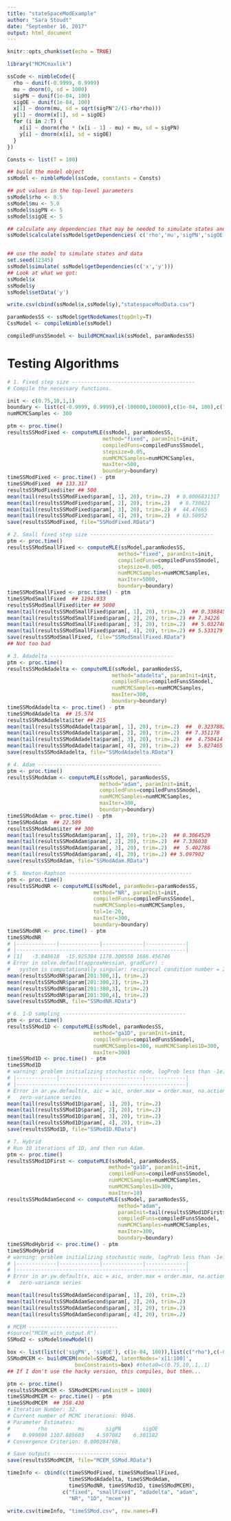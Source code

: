 ```yaml
---
title: "stateSpaceModExample"
author: "Sara Stoudt"
date: "September 16, 2017"
output: html_document
---
```


```r
knitr::opts_chunk$set(echo = TRUE)
```

```r
library("MCMCmaxlik")
```

```r
ssCode <- nimbleCode({
  rho ~ dunif(-0.9999, 0.9999)
  mu ~ dnorm(0, sd = 1000)
  sigPN ~ dunif(1e-04, 100)
  sigOE ~ dunif(1e-04, 100)
  x[1] ~ dnorm(mu, sd = sqrt(sigPN^2/(1-rho*rho)))
  y[1] ~ dnorm(x[1], sd = sigOE)
  for (i in 2:T) {
    x[i] ~ dnorm(rho * (x[i - 1] - mu) + mu, sd = sigPN)
    y[i] ~ dnorm(x[i], sd = sigOE)
  }
})

Consts <- list(T = 100)

## build the model object
ssModel <- nimbleModel(ssCode, constants = Consts)

## put values in the top-level parameters
ssModel$rho <- 0.5
ssModel$mu <- 5.0
ssModel$sigPN <- 5
ssModel$sigOE <- 5

## calculate any dependencies that may be needed to simulate states and data
ssModel$calculate(ssModel$getDependencies( c('rho','mu','sigPN','sigOE'), determOnly = TRUE))


## use the model to simulate states and data
set.seed(12345)
ssModel$simulate( ssModel$getDependencies(c('x','y')))
## Look at what we got:
ssModel$x
ssModel$y
ssModel$setData('y')

write.csv(cbind(ssModel$x,ssModel$y),"statespaceModData.csv")

paramNodesSS <- ssModel$getNodeNames(topOnly=T)
CssModel <- compileNimble(ssModel)
```

```r
compiledFunsSSmodel <- buildMCMCmaxlik(ssModel, paramNodesSS)
```


# Testing Algorithms

```r
# 1. Fixed step size ----------------------------------------
# Compile the necessary functions.

init <- c(0.75,10,1,1)
boundary <- list(c(-0.9999, 0.9999),c(-100000,100000),c(1e-04, 100),c(1e-04, 100))
numMCMCSamples <- 300

ptm <- proc.time()
resultsSSModFixed <- computeMLE(ssModel, paramNodesSS,
                               method="fixed", paramInit=init,
                               compiledFuns=compiledFunsSSmodel,
                               stepsize=0.05,
                               numMCMCSamples=numMCMCSamples,
                               maxIter=500,
                               boundary=boundary)
timeSSModFixed <- proc.time() - ptm
timeSSModFixed  ## 133.317  
resultsSSModFixed$iter ## 500
mean(tail(resultsSSModFixed$param[, 1], 20), trim=.2)  # 0.0006831317
mean(tail(resultsSSModFixed$param[, 2], 20), trim=.2)   # 8.730821
mean(tail(resultsSSModFixed$param[, 3], 20), trim=.2) #  44.47665
mean(tail(resultsSSModFixed$param[, 4], 20), trim=.2)  # 63.50952
save(resultsSSModFixed, file="SSModFixed.RData")
```

```r
# 2. Small fixed step size ----------------------------------------
ptm <- proc.time()
resultsSSModSmallFixed <- computeMLE(ssModel,paramNodesSS,
                                    method="fixed", paramInit=init,
                                    compiledFuns=compiledFunsSSmodel,
                                    stepsize=0.005,
                                    numMCMCSamples=numMCMCSamples,
                                    maxIter=5000,
                                    boundary=boundary)
timeSSModSmallFixed <- proc.time() - ptm
timeSSModSmallFixed  ## 1194.933  
resultsSSModSmallFixed$iter ## 5000
mean(tail(resultsSSModSmallFixed$param[, 1], 20), trim=.2)  ## 0.3388454
mean(tail(resultsSSModSmallFixed$param[, 2], 20), trim=.2) ## 7.34226
mean(tail(resultsSSModSmallFixed$param[, 3], 20), trim=.2)  ## 5.032748
mean(tail(resultsSSModSmallFixed$param[, 4], 20), trim=.2) ## 5.533179
save(resultsSSModSmallFixed, file="SSModSmallFixed.RData")
## Not too bad
```

```r
# 3. Adadelta ----------------------------------------
ptm <- proc.time()
resultsSSModAdadelta <- computeMLE(ssModel, paramNodesSS,
                                  method="adadelta", paramInit=init,
                                  compiledFuns=compiledFunsSSmodel,
                                  numMCMCSamples=numMCMCSamples,
                                  maxIter=300,
                                  boundary=boundary)
timeSSModAdadelta <- proc.time() - ptm
timeSSModAdadelta  ## 15.574 
resultsSSModAdadelta$iter ## 215
mean(tail(resultsSSModAdadelta$param[, 1], 20), trim=.2)  ##  0.3237882
mean(tail(resultsSSModAdadelta$param[, 2], 20), trim=.2)  ## 7.351178
mean(tail(resultsSSModAdadelta$param[, 3], 20), trim=.2)  ##  4.750414
mean(tail(resultsSSModAdadelta$param[, 4], 20), trim=.2)  ##  5.827465
save(resultsSSModAdadelta, file="SSModAdadelta.RData")

```

```r

# 4. Adam ----------------------------------------
ptm <- proc.time()
resultsSSModAdam <- computeMLE(ssModel, paramNodesSS,
                              method="adam", paramInit=init,
                              compiledFuns=compiledFunsSSmodel,
                              numMCMCSamples=numMCMCSamples,
                              maxIter=300,
                              boundary=boundary)
timeSSModAdam <- proc.time() - ptm
timeSSModAdam  ## 22.589  
resultsSSModAdam$iter ## 300
mean(tail(resultsSSModAdam$param[, 1], 20), trim=.2)  ## 0.3064529
mean(tail(resultsSSModAdam$param[, 2], 20), trim=.2)  ## 7.336038
mean(tail(resultsSSModAdam$param[, 3], 20), trim=.2)  ##  5.402786
mean(tail(resultsSSModAdam$param[, 4], 20), trim=.2) ## 5.097902
save(resultsSSModAdam, file="SSModAdam.RData")

```

```r
# 5. Newton-Raphson ----------------------------------------
ptm <- proc.time()
resultsSSModNR <- computeMLE(ssModel, paramNodes=paramNodesSS,
                            method="NR", paramInit=init,
                            compiledFuns=compiledFunsSSmodel,
                            numMCMCSamples=numMCMCSamples,
                            tol=1e-20,
                            maxIter=300,
                            boundary=boundary)
timeSSModNR <- proc.time() - ptm
timeSSModNR 
# |-------------|-------------|-------------|-------------|
# |-------------------------------------------------------|
# [1]   -3.848618  -15.925384 1178.300550 1686.456746
# Error in solve.default(approxHessian, gradCurr) : 
#   system is computationally singular: reciprocal condition number = 2.09322e-17
mean(resultsSSModNR$param[201:300,1], trim=.2)
mean(resultsSSModNR$param[201:300,2], trim=.2) 
mean(resultsSSModNR$param[201:300,3], trim=.2)
mean(resultsSSModNR$param[201:300,4], trim=.2) 
save(resultsSSModNR, file="SSModNR.RData")
```

```r
# 6. 1-D sampling ----------------------------------------
ptm <- proc.time()
resultsSSMod1D <- computeMLE(ssModel, paramNodesSS,
                            method="ga1D", paramInit=init,
                            compiledFuns=compiledFunsSSmodel,
                            numMCMCSamples=300, numMCMCSamples1D=300, 
                            maxIter=300)
timeSSMod1D <- proc.time() - ptm
timeSSMod1D  
# warning: problem initializing stochastic node, logProb less than -1e12
# |-------------|-------------|-------------|-------------|
# |-------------------------------------------------------|
# Error in ar.yw.default(x, aic = aic, order.max = order.max, na.action = na.action,  : 
#   zero-variance series
mean(tail(resultsSSMod1D$param[, 1], 20), trim=.2)  
mean(tail(resultsSSMod1D$param[, 2], 20), trim=.2)  
mean(tail(resultsSSMod1D$param[, 3], 20), trim=.2)
mean(tail(resultsSSMod1D$param[, 4], 20), trim=.2) 
save(resultsSSMod1D, file="SSMod1D.RData")

```


```r
# 7. Hybrid
# Run 10 iterations of 1D, and then run Adam.
ptm <- proc.time()
resultsSSMod1DFirst <- computeMLE(ssModel, paramNodesSS,
                                 method="ga1D", paramInit=init,
                                 compiledFuns=compiledFunsSSmodel,
                                 numMCMCSamples=numMCMCSamples, 
                                 numMCMCSamples1D=300, 
                                 maxIter=10)
resultsSSModAdamSecond <- computeMLE(ssModel, paramNodesSS,
                                    method="adam", 
                                    paramInit=tail(resultsSSMod1DFirst$param, 1),
                                    compiledFuns=compiledFunsSSmodel,
                                    numMCMCSamples=numMCMCSamples,
                                    maxIter=300,
                                    boundary=boundary)
timeSSModHybrid <- proc.time() - ptm
timeSSModHybrid 
# warning: problem initializing stochastic node, logProb less than -1e12
# |-------------|-------------|-------------|-------------|
# |-------------------------------------------------------|
# Error in ar.yw.default(x, aic = aic, order.max = order.max, na.action = na.action,  : 
#   zero-variance series

mean(tail(resultsSSModAdamSecond$param[, 1], 20), trim=.2)  
mean(tail(resultsSSModAdamSecond$param[, 2], 20), trim=.2)  
mean(tail(resultsSSModAdamSecond$param[, 3], 20), trim=.2)  
mean(tail(resultsSSModAdamSecond$param[, 4], 20), trim=.2) 

```

```r
# MCEM -----------------------------
#source("MCEM_with_output.R")
SSMod2 <- ssModel$newModel()

box <- list(list(c('sigPN', 'sigOE'), c(1e-04, 100)),list(c("rho"),c(-0.9999, 0.9999)),list(c("mu"),c(-Inf,Inf)))
SSModMCEM <- buildMCEM(model=SSMod2, latentNodes='x[1:100]',
                      boxConstraints=box) #theta0=c(0.75,10,.1,.1)
## If I don't use the hacky version, this compiles, but then...

ptm <- proc.time()
resultsSSModMCEM <- SSModMCEM$run(initM = 1000)
timeSSModMCEM <- proc.time() - ptm
timeSSModMCEM  ## 358.430 
# Iteration Number: 32.
# Current number of MCMC iterations: 9046.
# Parameter Estimates: 
#         rho          mu       sigPN       sigOE 
#    0.999899 1107.885603    4.597082    6.301182 
# Convergence Criterion: 0.000284768.

# Save outputs ------------------------
save(resultsSSModMCEM, file="MCEM_SSMod.RData")
```

```r
timeInfo <- cbind(c(timeSSModFixed, timeSSModSmallFixed,
                    timeSSModAdadelta, timeSSModAdam,
                    timeSSModNR, timeSSMod1D, timeSSModMCEM),
                  c("fixed", "smallFixed", "adadelta", "adam",
                    "NR", "1D", "mcem"))

write.csv(timeInfo, "timeSSMod.csv", row.names=F)

```